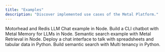 ```yaml
---
title: "Examples"
description: "Discover implemented use cases of the Metal Platform."
---
```


<CardGroup>

  <Card title="Chat App with Memory" icon="memory" href="https://github.com/getmetal/motorhead-redis-example">
    Motorhead and Redis LLM Chat example in Node.
  </Card>

  <Card title="Command Line Chatbot" icon="messages" href="https://github.com/getmetal/Metal/tree/main/examples/02-motorhead-cli-chatgpt">
    Build a CLI chatbot with Metal Memory for LLMs in Node.
  </Card>

  <Card title="Semantic Search" icon="magnifying-glass"  href="https://replit.com/@getmetal/Metal-Simple-Search-node">
    Semantic search example with Metal Retrieval in Node.
  </Card>

  <Card title="Financial Chatbot" icon="file-spreadsheet" href="https://github.com/getmetal/Metal/blob/main/examples/04-financial-chatbot/financial_chatbot.ipynb">
    Deploy a chat interface to talk with spreadsheets and tabular data in Python.
  </Card>

  <Card title="Multi Tenant Search" icon="people-roof" href="https://github.com/getmetal/Metal/blob/main/examples/03-multitenancy/multitenancy_search.ipynb">
    Build semantic search with Multi tenancy in Python.
  </Card>



</CardGroup>
